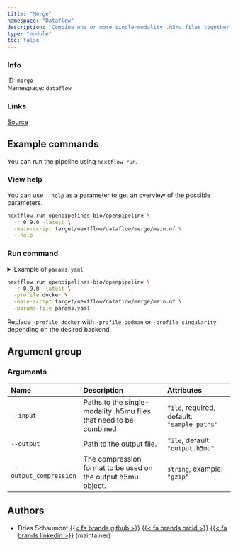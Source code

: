 ```yaml
---
title: "Merge"
namespace: "Dataflow"
description: "Combine one or more single-modality .h5mu files together into one .h5mu file"
type: "module"
toc: false
---
```


::: {.column-margin}

### Info

ID: `merge`  
Namespace: `dataflow`

### Links
[Source](https://github.com/openpipelines-bio/openpipeline/blob/0.9.0/./src/dataflow/merge){.btn-action .btn-sm .btn-info .btn role="button"}

:::



## Example commands

You can run the pipeline using `nextflow run`.

### View help

You can use `--help` as a parameter to get an overview of the possible parameters.

```bash
nextflow run openpipelines-bio/openpipeline \
  -r 0.9.0 -latest \
  -main-script target/nextflow/dataflow/merge/main.nf \
  --help
```

### Run command

<details>
<summary>Example of `params.yaml`</summary>
```yaml

```
</details>

```bash
nextflow run openpipelines-bio/openpipeline \
  -r 0.9.0 -latest \
  -profile docker \
  -main-script target/nextflow/dataflow/merge/main.nf \
  -params-file params.yaml
```

:::{.callout-note}
Replace `-profile docker` with `-profile podman` or `-profile singularity` depending on the desired backend.
:::

## Argument group

### Arguments

|Name                   |Description                                                       |Attributes                                  |
|:----------------------|:-----------------------------------------------------------------|:-------------------------------------------|
|`--input`              |Paths to the single-modality .h5mu files that need to be combined |`file`, required, default: `"sample_paths"` |
|`--output`             |Path to the output file.                                          |`file`, default: `"output.h5mu"`            |
|`--output_compression` |The compression format to be used on the output h5mu object.      |`string`, example: `"gzip"`                 |

## Authors


  * Dries Schaumont [{{< fa brands github >}}](https://github.com/DriesSchaumont) [{{< fa brands orcid >}}](https://orcid.org/0000-0002-4389-0440) [{{< fa brands linkedin >}}](https://linkedin.com/in/dries-schaumont) (maintainer)
